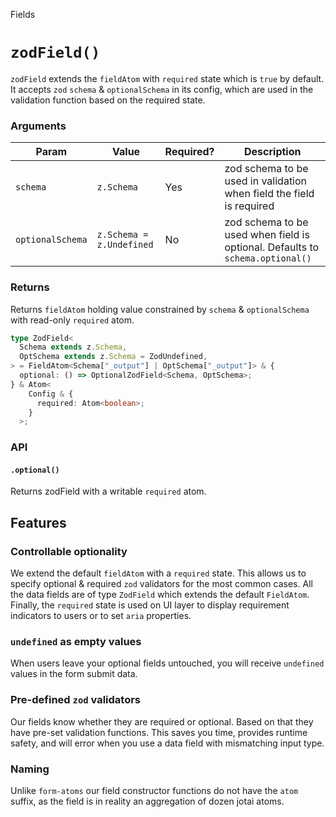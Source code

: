
<Meta title="fields/zodField" />

<hgroup>

<p class="category">Fields</p>

# `zodField()`

`zodField` extends the `fieldAtom` with `required` state which is `true` by default.
It accepts `zod` `schema` & `optionalSchema` in its config, which are used in the validation function based on the required state.

</hgroup>

### Arguments

| Param            | Value                    | Required? | Description                                                                   |
| ---------------- | ------------------------ | --------- | ----------------------------------------------------------------------------- |
| `schema`         | `z.Schema`               | Yes       | zod schema to be used in validation when field the field is required          |
| `optionalSchema` | `z.Schema = z.Undefined` | No        | zod schema to be used when field is optional. Defaults to `schema.optional()` |

### Returns

Returns `fieldAtom` holding value constrained by `schema` & `optionalSchema` with read-only `required` atom.

```ts
type ZodField<
  Schema extends z.Schema,
  OptSchema extends z.Schema = ZodUndefined,
> = FieldAtom<Schema["_output"] | OptSchema["_output"]> & {
  optional: () => OptionalZodField<Schema, OptSchema>;
} & Atom<
    Config & {
      required: Atom<boolean>;
    }
  >;
```

### API

#### `.optional()`

Returns zodField with a writable `required` atom.

## Features

### Controllable optionality

We extend the default `fieldAtom` with a `required` state. This allows us to specify optional & required `zod` validators for the most common cases.
All the data fields are of type `ZodField` which extends the default `FieldAtom`.
Finally, the `required` state is used on UI layer to display requirement indicators to users or to set `aria` properties.

### `undefined` as empty values

When users leave your optional fields untouched, you will receive `undefined` values in the form submit data.

### Pre-defined `zod` validators

Our fields know whether they are required or optional. Based on that they have pre-set validation functions.
This saves you time, provides runtime safety, and will error when you use a data field with mismatching input type.

### Naming

Unlike `form-atoms` our field constructor functions do not have the `atom` suffix, as the field is in reality an aggregation of dozen jotai atoms.
